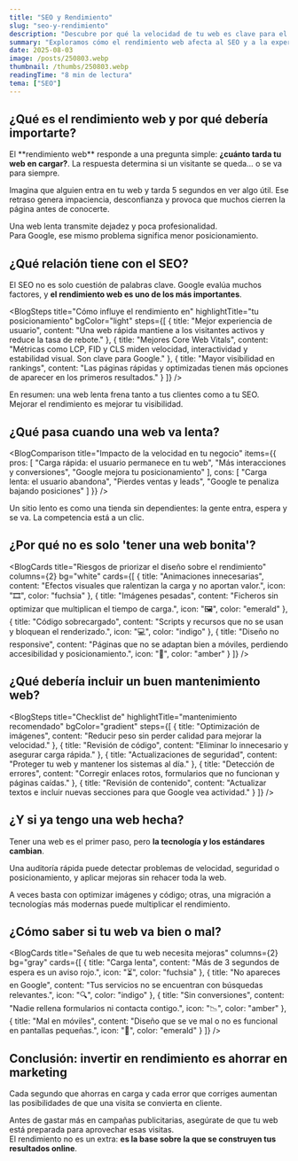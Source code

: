 ```yaml
---
title: "SEO y Rendimiento"
slug: "seo-y-rendimiento"
description: "Descubre por qué la velocidad de tu web es clave para el posicionamiento y las conversiones."
summary: "Exploramos cómo el rendimiento web afecta al SEO y a la experiencia del usuario, y qué puedes hacer para optimizar tu sitio."
date: 2025-08-03
image: /posts/250803.webp
thumbnail: /thumbs/250803.webp
readingTime: "8 min de lectura"
tema: ["SEO"]
---
```



## ¿Qué es el rendimiento web y por qué debería importarte?

<BlogCallout type="info">
El **rendimiento web** responde a una pregunta simple: <strong>¿cuánto tarda tu web en cargar?</strong>.  
La respuesta determina si un visitante se queda… o se va para siempre.
</BlogCallout>

Imagina que alguien entra en tu web y tarda 5 segundos en ver algo útil. Ese retraso genera impaciencia, desconfianza y provoca que muchos cierren la página antes de conocerte.

Una web lenta transmite dejadez y poca profesionalidad.  
Para Google, ese mismo problema significa menor posicionamiento.

<BlogStat
  value="53 %"
  description="de los usuarios abandonan una web si tarda más de 3 segundos en cargar"
  icon="⏱️"
  variant="fuchsia"
  caption="Fuente: Google"
 />

## ¿Qué relación tiene con el SEO?

El SEO no es solo cuestión de palabras clave. Google evalúa muchos factores, y **el rendimiento web es uno de los más importantes**.

<BlogSteps
  title="Cómo influye el rendimiento en"
  highlightTitle="tu posicionamiento"
  bgColor="light"
  steps={[
    {
      title: "Mejor experiencia de usuario",
      content: "Una web rápida mantiene a los visitantes activos y reduce la tasa de rebote."
    },
    {
      title: "Mejores Core Web Vitals",
      content: "Métricas como LCP, FID y CLS miden velocidad, interactividad y estabilidad visual. Son clave para Google."
    },
    {
      title: "Mayor visibilidad en rankings",
      content: "Las páginas rápidas y optimizadas tienen más opciones de aparecer en los primeros resultados."
    }
  ]}
/>

En resumen: una web lenta frena tanto a tus clientes como a tu SEO.  
Mejorar el rendimiento es mejorar tu visibilidad.

## ¿Qué pasa cuando una web va lenta?

<BlogComparison
  title="Impacto de la velocidad en tu negocio"
  items={{
    pros: [
      "Carga rápida: el usuario permanece en tu web",
      "Más interacciones y conversiones",
      "Google mejora tu posicionamiento"
    ],
    cons: [
      "Carga lenta: el usuario abandona",
      "Pierdes ventas y leads",
      "Google te penaliza bajando posiciones"
    ]
  }}
/>

<BlogCallout type="warning">
Un sitio lento es como una tienda sin dependientes: la gente entra, espera y se va.  
La competencia está a un clic.
</BlogCallout>

## ¿Por qué no es solo 'tener una web bonita'?

<BlogCards
  title="Riesgos de priorizar el diseño sobre el rendimiento"
  columns={2}
  bg="white"
  cards={[
    {
      title: "Animaciones innecesarias",
      content: "Efectos visuales que ralentizan la carga y no aportan valor.",
      icon: "🎞️",
      color: "fuchsia"
    },
    {
      title: "Imágenes pesadas",
      content: "Ficheros sin optimizar que multiplican el tiempo de carga.",
      icon: "🖼️",
      color: "emerald"
    },
    {
      title: "Código sobrecargado",
      content: "Scripts y recursos que no se usan y bloquean el renderizado.",
      icon: "💻",
      color: "indigo"
    },
    {
      title: "Diseño no responsive",
      content: "Páginas que no se adaptan bien a móviles, perdiendo accesibilidad y posicionamiento.",
      icon: "📱",
      color: "amber"
    }
  ]}
/>

## ¿Qué debería incluir un buen mantenimiento web?

<BlogSteps
  title="Checklist de"
  highlightTitle="mantenimiento recomendado"
  bgColor="gradient"
  steps={[
    {
      title: "Optimización de imágenes",
      content: "Reducir peso sin perder calidad para mejorar la velocidad."
    },
    {
      title: "Revisión de código",
      content: "Eliminar lo innecesario y asegurar carga rápida."
    },
    {
      title: "Actualizaciones de seguridad",
      content: "Proteger tu web y mantener los sistemas al día."
    },
    {
      title: "Detección de errores",
      content: "Corregir enlaces rotos, formularios que no funcionan y páginas caídas."
    },
    {
      title: "Revisión de contenido",
      content: "Actualizar textos e incluir nuevas secciones para que Google vea actividad."
    }
  ]}
/>

## ¿Y si ya tengo una web hecha?

Tener una web es el primer paso, pero **la tecnología y los estándares cambian**.

<BlogCallout type="tip">
Una auditoría rápida puede detectar problemas de velocidad, seguridad o posicionamiento, y aplicar mejoras sin rehacer toda la web.
</BlogCallout>

A veces basta con optimizar imágenes y código; otras, una migración a tecnologías más modernas puede multiplicar el rendimiento.

## ¿Cómo saber si tu web va bien o mal?

<BlogCards
  title="Señales de que tu web necesita mejoras"
  columns={2}
  bg="gray"
  cards={[
    {
      title: "Carga lenta",
      content: "Más de 3 segundos de espera es un aviso rojo.",
      icon: "⏳",
      color: "fuchsia"
    },
    {
      title: "No apareces en Google",
      content: "Tus servicios no se encuentran con búsquedas relevantes.",
      icon: "🔍",
      color: "indigo"
    },
    {
      title: "Sin conversiones",
      content: "Nadie rellena formularios ni contacta contigo.",
      icon: "📉",
      color: "amber"
    },
    {
      title: "Mal en móviles",
      content: "Diseño que se ve mal o no es funcional en pantallas pequeñas.",
      icon: "📱",
      color: "emerald"
    }
  ]}
/>

## Conclusión: invertir en rendimiento es ahorrar en marketing

<BlogCallout type="tip">
Cada segundo que ahorras en carga y cada error que corriges aumentan las posibilidades de que una visita se convierta en cliente.
</BlogCallout>

Antes de gastar más en campañas publicitarias, asegúrate de que tu web está preparada para aprovechar esas visitas.  
El rendimiento no es un extra: **es la base sobre la que se construyen tus resultados online**.



